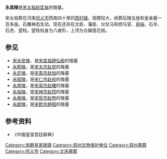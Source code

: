 {{文物保护单位
| 级别 = 全国
| 图片 = [[File:Yongchang,_Emperor_Taizu's_Tomb_-_1.jpg|250px]]
| 名称 = [[宋陵|宋陵]]<br /><span style="font-size:smaller;">永昌陵</span>
| 编号 = 2-58
| 分类 = 古墓葬
| 时代 = [[北宋|北宋]]
| 所在 = [[河南省|河南省]][[巩义市|巩义市]]
| 登录 = 1982年
| Cat = 河南全国重点文物保护单位
}}
'''永昌陵'''是[[赵匡胤|宋太祖赵匡胤]]的陵墓。

宋太祖葬在河南[[巩义市|巩义市]]西南四十里的[[西村镇|西村镇]]，规模较大，祔葬后陵五座和皇亲墓一百多座。石雕神态生动，现在还存在文臣、藩臣、仪仗马和控马官、[[甪端|甪端]]、石羊、石虎、望柱。望柱柱身为八棱形，上顶为合瓣莲花结。
==参见==
*[[宋永安陵|宋永安陵]]，是[[趙弘殷|宋宣祖趙弘殷]]的陵墓
*[[永熙陵|永熙陵]]，是[[宋太宗|宋太宗赵炅]]的陵墓
*[[永定陵|永定陵]]，是[[宋真宗|宋真宗赵恒]]的陵墓
*[[永昭陵|永昭陵]]，是[[宋仁宗|宋仁宗赵祯]]的陵墓
*[[永厚陵|永厚陵]]，是[[宋英宗|宋英宗赵曙]]的陵墓
*[[永裕陵|永裕陵]]，是[[宋神宗|宋神宗赵顼]]的陵墓
*[[永泰陵|永泰陵]]，是[[宋哲宗|宋哲宗赵煦]]的陵墓
*[[永獻陵|永獻陵]]，是[[宋欽宗|宋欽宗趙桓]]的陵墓

==参考资料==
*《中國皇室宫廷辭典》

{{郑州旅游资源}}
{{河南全国重点文物保护单位}}
{{DEFAULTSORT:S}}
[[Category:宋朝皇家陵寝|Category:宋朝皇家陵寝]]
[[Category:郑州文物保护单位|Category:郑州文物保护单位]]
[[Category:郑州墓葬|Category:郑州墓葬]]
[[Category:巩义市|Category:巩义市]]
[[Category:北宋墓葬|Category:北宋墓葬]]